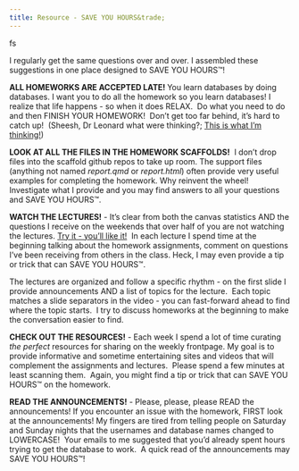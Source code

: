 ```yaml
---
title: Resource - SAVE YOU HOURS&trade;
---
```


fs<p>I regularly get the same questions over and over. I assembled these suggestions in one place designed to SAVE YOU HOURS<span>&trade;!</span></p>
<p><span><strong>ALL HOMEWORKS ARE ACCEPTED LATE! </strong>You learn databases by doing databases. I want you to do all the homework so you learn databases! I realize that life happens - so when it does RELAX.&nbsp; Do what you need to do and then FINISH YOUR HOMEWORK!&nbsp; Don't get too far behind, it's hard to catch up!&nbsp; (Sheesh, Dr Leonard what were thinking?; <a class="inline_disabled" href="https://www.frontiersin.org/journals/education/articles/10.3389/feduc.2024.1324506/full" target="_blank" rel="noopener">This is what I'm thinking!</a>)</span></p>

<p><strong>LOOK AT ALL THE FILES IN THE HOMEWORK SCAFFOLDS!</strong>&nbsp; I don't drop files into the scaffold github repos to take up room. The support files (anything not named <em>report.qmd</em> or <em>report.html</em>) often provide very useful examples for completing the homework. Why reinvent the wheel!&nbsp; Investigate what I provide and you may find answers to all your questions and SAVE YOU HOURS<span>&trade;.</span></p>

<p><strong>WATCH THE LECTURES!</strong> - It's clear from both the canvas statistics AND the questions I receive on the weekends that over half of you are not watching the lectures. <a class="inline_disabled" title="Link" href="https://www.youtube.com/watch?v=9qdfMYFl0Ic" target="_blank" rel="noopener">Try it - you'll like it!</a>&nbsp; In each lecture I spend time at the beginning talking about the homework assignments, comment on questions I've been receiving from others in the class. Heck, I may even provide a tip or trick that can SAVE YOU HOURS<span>&trade;</span>.</p>
<p>The lectures are organized and follow a specific rhythm - on the first slide I provide announcements AND a list of topics for the lecture.&nbsp; Each topic matches a slide separators in the video - you can fast-forward ahead to find where the topic starts.&nbsp; I try to discuss homeworks at the beginning to make the conversation easier to find.</p>
<p><strong>CHECK OUT THE RESOURCES!</strong> - Each week I spend a lot of time curating <em>the perfect</em> resources for sharing on the weekly frontpage. My goal is to provide informative and sometime entertaining sites and videos that will complement the assignments and lectures.&nbsp; Please spend a few minutes at least scanning them.&nbsp; Again, you might find a tip or trick that can SAVE YOU HOURS<span>&trade;</span> on the homework.</p>
<p><strong>READ THE ANNOUNCEMENTS!</strong> - Please, please, please READ the announcements! If you encounter an issue with the homework, FIRST look at the announcements! My fingers are tired from telling people on Saturday and Sunday nights that the usernames and database names changed to LOWERCASE!&nbsp; Your emails to me suggested that you'd already spent hours trying to get the database to work.&nbsp; A quick read of the announcements may SAVE YOU HOURS<span>&trade;!</span></p>